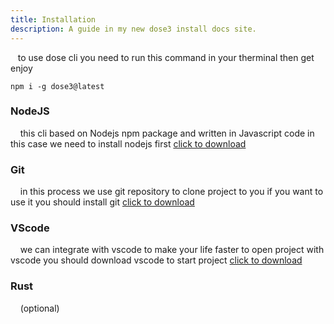 ```yaml
---
title: Installation
description: A guide in my new dose3 install docs site.
---
```


&nbsp;&nbsp;&nbsp;to use dose cli you need to run this command in your therminal then get enjoy

```shell
npm i -g dose3@latest
```
### NodeJS

&nbsp;&nbsp;&nbsp; this cli based on Nodejs npm package and written in Javascript code in this case we need to install nodejs first <a href="https://nodejs.org/en/" target="blank">click to download</a>

### Git
&nbsp;&nbsp;&nbsp; in this process we use git repository to clone project to you if you want to use it you should install git <a href="https://git-scm.com/" target="blank">click to download</a>

### VScode
&nbsp;&nbsp;&nbsp; we can integrate with vscode to make your life faster to open project with vscode you should download vscode to start project <a href="https://code.visualstudio.com/" target="blank">click to download</a>

### Rust
&nbsp;&nbsp;&nbsp; (optional)